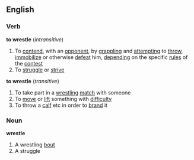 ==English==
===Verb===
'''to wrestle'''  (''intransitive'')
#To [[contend]], with an [[opponent]], by [[grappling]] and [[attempting]] to [[throw]], [[immobilize]] or otherwise [[defeat]] him, [[depending]] on the specific [[rule]]s of the [[contest]]
#To [[struggle]] or [[strive]]
'''to wrestle'''  (''transitive'')
#To take part in a [[wrestling]] [[match]] with someone
#To [[move]] or [[lift]] something with [[difficulty]]
#To throw a [[calf]] etc in order to [[brand]] it
===Noun===
'''wrestle'''
#A wrestling [[bout]]
#A struggle